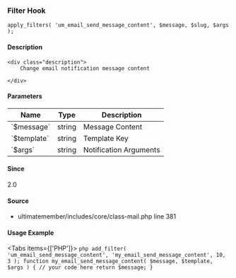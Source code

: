 
<UMBreadCrumb type="filter"/>

### Filter Hook    
    
```
apply_filters( 'um_email_send_message_content', $message, $slug, $args );
```

#### Description
    <div class="description">
        Change email notification message content
 
    </div>

#### Parameters
            
<table className="table-auto mt-2 border dark:border-gray-500 p-5 text-sm text-left">
<thead>
<tr>
<th  className="px-3">Name</th>
<th  className="px-3">Type</th>
<th  className="px-3">Description</th>
</tr>
</thead>
<tbody>
               <tr >
               <td className="px-3 py-2">`$message`</td>
               <td className="px-3 py-2">string</td>
               <td className="px-3 py-2 text-sm">Message Content</td>
               </tr>
               <tr >
               <td className="px-3 py-2">`$template`</td>
               <td className="px-3 py-2">string</td>
               <td className="px-3 py-2 text-sm">Template Key</td>
               </tr>
               <tr >
               <td className="px-3 py-2">`$args`</td>
               <td className="px-3 py-2">string</td>
               <td className="px-3 py-2 text-sm">Notification Arguments</td>
               </tr>
</tbody>
</table>

#### Since
<div class="description">
2.0
</div>

#### Source
  - <Link href="https://github.com/ultimatemember/ultimatemember/tree/2.5.0/includes/core/class-mail.php#L381">ultimatemember/includes/core/class-mail.php</Link> <Link href="https://github.com/ultimatemember/ultimatemember/tree/2.5.0/includes/core/class-mail.php#L381">line 381</Link>



#### Usage Example

<Tabs items={['PHP']}>
    <Tab>
    ```php
    add_filter( 'um_email_send_message_content', 'my_email_send_message_content', 10, 3 );
 function my_email_send_message_content( $message, $template, $args ) {
     // your code here
     return $message;
 }
    ```
    </Tab>
</Tabs>